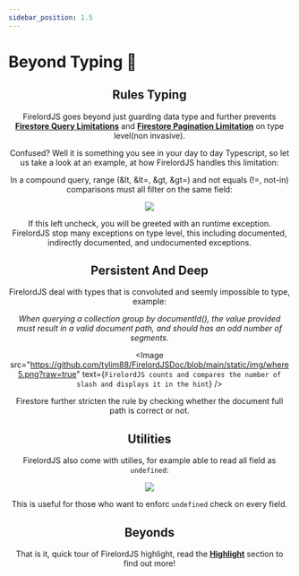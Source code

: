 ```yaml
---
sidebar_position: 1.5
---
```


# Beyond Typing 🚀


<Header />

## Rules Typing

FirelordJS goes beyond just guarding data type and further prevents **[Firestore Query Limitations](https://firebase.google.com/docs/firestore/query-data/queries#query_limitations)** and **[Firestore Pagination Limitation](https://firebase.google.com/docs/firestore/query-data/order-limit-data?hl=en&authuser=0#limitations)** on type level(non invasive).

Confused? Well it is something you see in your day to day Typescript, so let us take a look at an example, at how FirelordJS handles this limitation:

<div align='center'>

In a compound query, range (&lt, &lt=, &gt, &gt=) and not equals (!=, not-in) comparisons must all filter on the same field:

</div>
<Image src='https://github.com/tylim88/FirelordJSDoc/blob/main/static/img/query1.png?raw=true' text='FirelordJS warn you when you violate the limitation and display related error message in the hint.'/>

If this left uncheck, you will be greeted with an runtime exception. FirelordJS stop many exceptions on type level, this including documented, indirectly documented, and undocumented exceptions.

## Persistent And Deep

FirelordJS deal with types that is convoluted and seemly impossible to type, example:

<div align="center" style={{}}>
	<i>
		When querying a collection group by documentId(), the value provided must
		result in a valid document path, and should has an odd number of segments.
	</i>
</div>

<Image
	src="https://github.com/tylim88/FirelordJSDoc/blob/main/static/img/where5.png?raw=true"
	text={`FirelordJS counts and compares the number of slash and displays it in the hint`}
/>

Firestore further stricten the rule by checking whether the document full path is correct or not.

## Utilities

FirelordJS also come with utilies, for example able to read all field as `undefined`:

<Image
	src="https://github.com/tylim88/FirelordJSDoc/blob/main/static/img/possiblyReadAsUndefined2.png?raw=true"
	text="FirelordJS union all read field with undefined."
/>

This is useful for those who want to enforc `undefined` check on every field.

## Beyonds

That is it, quick tour of FirelordJS highlight, read the **[Highlight](./highlights/before_you%20read.md)** section to find out more!
